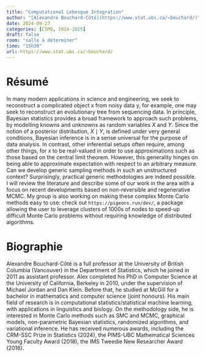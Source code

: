 ```yaml
---
title: "Computational Lebesgue Integration"
author: "[Alexandre Bouchard-Côté](https://www.stat.ubc.ca/~bouchard/)"
date: 2024-09-27
categories: [CSMQ, 2024-2025]
draft: false
room: "salle à déterminer"
time: "15h30"
url: https://www.stat.ubc.ca/~bouchard/
---
```


# Résumé

In many modern applications in science and engineering, we seek to reconstruct a complicated object x from noisy data y, for example, one may seek to reconstruct an evolutionary tree from sequencing data. In principle, Bayesian statistics provides a broad framework to approach such problems, by modelling knowns and unknowns as random variables $X$ and $Y$. Since the notion of a posterior distribution, $X \mid Y$, is defined under very general conditions, Bayesian inference is in a sense universal for the purpose of data analysis. In contrast, other inferential setups often require, among other things, for $x$ to be real-valued in order to use approximations such as those based on the central limit theorem. However, this generality hinges on being able to approximate expectation with respect to an arbitrary measure. Can we develop generic sampling methods in such an unstructured context? Surprisingly, practical generic methodologies are indeed possible. I will review the literature and describe some of our work in the area with a focus on recent developments based on non-reversible and regenerative MCMC. My group is also working on making these complex Monte Carlo methods easy to use: check out `https://pigeons.run/dev/`, a package allowing the user to leverage clusters of 1000s of nodes to speed-up difficult Monte Carlo problems without requiring knowledge of distributed algorithms.

# Biographie

Alexandre Bouchard-Côté is a full professor at the University of British Columbia (Vancouver) in the Department of Statistics, which he joined in 2011 as assistant professor. Alex completed his PhD in Computer Science at the University of California, Berkeley in 2010, under the supervision of Michael Jordan and Dan Klein. Before that, he studied at McGill for a bachelor in mathematics and computer science (joint honours). His main field of research is in computational statistics/statistical machine learning, with applications in linguistics and biology. On the methodology side, he is interested in Monte Carlo methods such as SMC and MCMC, graphical models, non-parametric Bayesian statistics, randomized algorithms, and variational inference. He has received numerous awards, including the CRM-SSC Prize in Statistics (2024), the PIMS-UBC Mathematical Sciences Young Faculty Award (2018), the IMS Tweedie New Researcher Award (2016).
